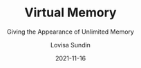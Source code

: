 ---
title: Virtual Memory
subtitle: Giving the Appearance of Unlimited Memory
slug: virtual-memory
date: 2021-11-16
author: Lovisa Sundin
category: Web Development
tags: ["virtual memory", "paging", "tbs"]
description: Explore how the ...
---